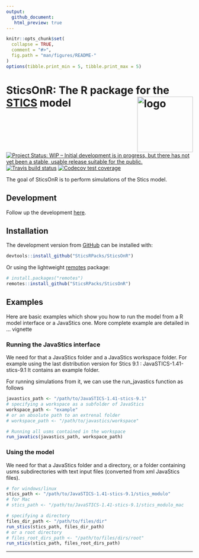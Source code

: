 ```yaml
---
output:
  github_document:
   html_preview: true
---
```


  <!-- README.md is generated from README.Rmd. Please edit that file -->

```r
knitr::opts_chunk$set(
  collapse = TRUE,
  comment = "#>",
  fig.path = "man/figures/README-"
)
options(tibble.print_min = 5, tibble.print_max = 5)
```
  
# SticsOnR: The R package for the [STICS](https://www6.paca.inra.fr/stics_eng/) model <img src="man/figures/logo.png" alt="logo" width="150" align="right" />

[![Project Status: WIP – Initial development is in progress, but there has not yet been a stable, usable release suitable for the public.](https://www.repostatus.org/badges/latest/wip.svg)](https://www.repostatus.org/#wip)
[![Travis build status](https://travis-ci.org/SticsRPacks/SticsOnR.svg?branch=master)](https://travis-ci.org/SticsRPacks/SticsOnR)
[![Codecov test coverage](https://codecov.io/gh/SticsRPacks/SticsOnR/branch/master/graph/badge.svg)](https://codecov.io/gh/SticsRPacks/SticsOnR?branch=master)

The goal of SticsOnR is to perform simulations of the Stics model. 

## Development 

Follow up the development [here](sticsOnR.md).  



## Installation

The development version from [GitHub](https://github.com/) can be installed with:

``` r
devtools::install_github("SticsRPacks/SticsOnR")
```
Or using the lightweight [remotes](https://github.com/r-lib/remotes#readme) package: 

``` r
# install.packages("remotes")
remotes::install_github("SticsRPacks/SticsOnR")
```

## Examples

Here are basic examples which show you how to run the model from a R model interface or a JavaStics one. More complete example are detailed in ... vignette

### Running the JavaStics interface

We need for that a JavaStics folder and a JavaStics workspace folder.
For example using the last distribution version for Stics 9.1 : JavaSTICS-1.41-stics-9.1
It contains an example folder.

For running simulations from it, we can use the run_javastics function as follows


```r
javastics_path <- "/path/to/JavaSTICS-1.41-stics-9.1"
# specifying a workspace as a subfolder of JavaStics 
workspace_path <- "example"
# or an absolute path to an extrenal folder
# workspace_path <- "/path/to/javastics/workspace"

# Running all usms contained in the workspace 
run_javatics(javastics_path, workspace_path)
```



### Using the model

We need for that a JavaStics folder and a directory, or a folder containing usms subdirectories with text input files (converted from xml JavaStics files).

```r
# for windows/linux
stics_path <- "/path/to/JavaSTICS-1.41-stics-9.1/stics_modulo"
# for Mac
# stics_path <- "/path/to/JavaSTICS-1.41-stics-9.1/stics_modulo_mac

# specifying a directory  
files_dir_path <- "/path/to/files/dir"
run_stics(stics_path, files_dir_path)
# or a root directory
# files_root_dirs_path <- "/path/to/files/dirs/root"
run_stics(stics_path, files_root_dirs_path)
```


---
